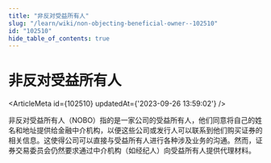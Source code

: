 ```yaml
---
title: "非反对受益所有人"
slug: "/learn/wiki/non-objecting-beneficial-owner--102510"
id: "102510"
hide_table_of_contents: true
---
```



# 非反对受益所有人

<ArticleMeta id={102510} updatedAt={'2023-09-26 13:59:02'} />
<div className='border-solid border-b border-t-0 my-4 border-[var(--ifm-color-gray-300)]' />

非反对受益所有人（NOBO）指的是一家公司的受益所有人，他们同意将自己的姓名和地址提供给金融中介机构，以便这些公司或发行人可以联系到他们购买证券的相关信息。这使得公司可以直接与受益所有人进行各种涉及业务的沟通。然而，证券交易委员会仍然要求通过中介机构（如经纪人）向受益所有人提供代理材料。
